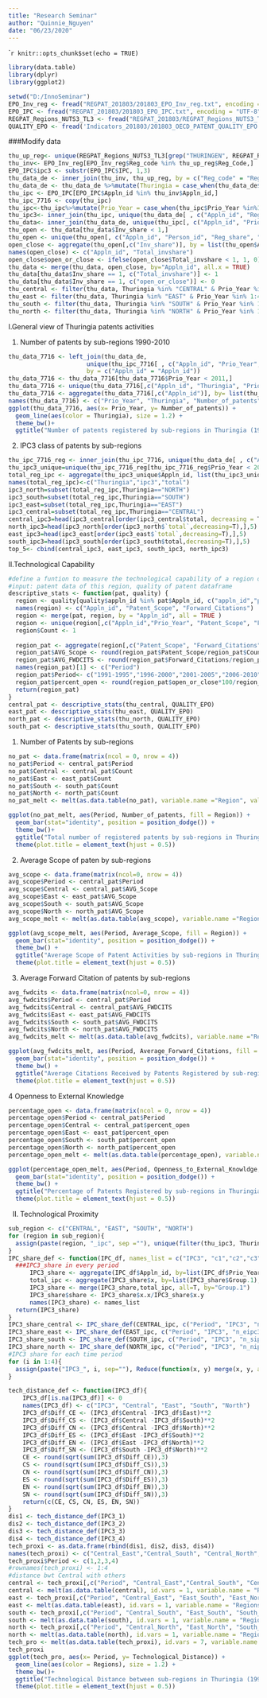 ```yaml
---
title: "Research Seminar"
author: "Quinnie_Nguyen"
date: "06/23/2020"
---
```


````r
knitr::opts_chunk$set(echo = TRUE)
```

```r
library(data.table)
library(dplyr)
library(ggplot2)
```


```r
setwd("D:/InnoSeminar")
EPO_Inv_reg <- fread("REGPAT_201803/201803_EPO_Inv_reg.txt", encoding = "UTF-8")
EPO_IPC <- fread("REGPAT_201803/201803_EPO_IPC.txt", encoding = "UTF-8")
REGPAT_Regions_NUTS3_TL3 <- fread("REGPAT_201803/REGPAT_Regions_NUTS3_TL3.txt", encoding = "UTF-8")
QUALITY_EPO <- fread('Indicators_201803/201803_OECD_PATENT_QUALITY_EPO.txt', encoding = "UTF-8")

```
###Modify data
```r
thu_up_reg<- unique(REGPAT_Regions_NUTS3_TL3[grep("THÜRINGEN", REGPAT_Regions_NUTS3_TL3$Up_reg_label),])
thu_inv<- EPO_Inv_reg[EPO_Inv_reg$Reg_code %in% thu_up_reg$Reg_Code,]
EPO_IPC$ipc3 <- substr(EPO_IPC$IPC, 1,3)
thu_data_de <- inner_join(thu_inv, thu_up_reg, by = c("Reg_code" = "Reg_Code"))
thu_data_de <- thu_data_de %>%mutate(Thuringia = case_when(thu_data_de$Up_reg_label =="OSTTHÜRINGEN"~"EAST", thu_data_de$Up_reg_label=="MITTELTHÜRINGEN"~"CENTRAL", thu_data_de$Up_reg_label=="SÜDTHÜRINGEN"~"SOUTH", TRUE~"NORTH"))
thu_ipc <- EPO_IPC[EPO_IPC$Appln_id %in% thu_inv$Appln_id,]
thu_ipc_7716 <- copy(thu_ipc)
thu_ipc<-thu_ipc%>%mutate(Prio_Year = case_when(thu_ipc$Prio_Year %in%1991:1995~1, thu_ipc$Prio_Year %in%1996:2000~2, thu_ipc$Prio_Year %in%2001:2005~3, thu_ipc$Prio_Year %in%2006:2010~4))
thu_ipc3<- inner_join(thu_ipc, unique(thu_data_de[ , c("Appln_id", "Reg_code", "Thuringia")]), by = c("Appln_id" = "Appln_id"))
thu_data<- inner_join(thu_data_de, unique(thu_ipc[, c("Appln_id", "Prio_Year", "App_year")]),by = c("Appln_id" = "Appln_id"))
thu_open <- thu_data[thu_data$Inv_share < 1,]
thu_open <- unique(thu_open[, c("Appln_id", "Person_id", "Reg_share", "Inv_share")])
open_close <- aggregate(thu_open[,c("Inv_share")], by = list(thu_open$Appln_id), sum)
names(open_close) <- c("Appln_id", "Total_invshare")
open_close$open_or_close <- ifelse(open_close$Total_invshare < 1, 1, 0) # 1 for having external knowledge sources
thu_data <- merge(thu_data, open_close, by="Appln_id", all.x = TRUE)
thu_data[thu_data$Inv_share == 1, c("Total_invshare")] <- 1
thu_data[thu_data$Inv_share == 1, c("open_or_close")] <- 0
thu_central <- filter(thu_data, Thuringia %in% "CENTRAL" & Prio_Year %in% 1:4)
thu_east <- filter(thu_data, Thuringia %in% "EAST" & Prio_Year %in% 1:4)
thu_south <- filter(thu_data, Thuringia %in% "SOUTH" & Prio_Year %in% 1:4)
thu_north <- filter(thu_data, Thuringia %in% "NORTH" & Prio_Year %in% 1:4)
```

I.General view of Thuringia patents activities

1. Number of patents by sub-regions 1990-2010
```r
thu_data_7716 <- left_join(thu_data_de, 
                      unique(thu_ipc_7716[ , c("Appln_id", "Prio_Year", "App_year")]), 
                      by = c("Appln_id" = "Appln_id"))
thu_data_7716 <- thu_data_7716[thu_data_7716$Prio_Year < 2011,]
thu_data_7716 <- unique(thu_data_7716[,c("Appln_id", "Thuringia", "Prio_Year")])
thu_data_7716 <- aggregate(thu_data_7716[,c("Appln_id")], by= list(thu_data_7716$Prio_Year, thu_data_7716$Thuringia), length)
names(thu_data_7716) <- c("Prio_Year", "Thuringia", "Number_of_patents")
ggplot(thu_data_7716, aes(x= Prio_Year, y= Number_of_patents)) + 
  geom_line(aes(color = Thuringia), size = 1.2) +  
  theme_bw()+
  ggtitle("Number of patents registered by sub-regions in Thuringia (1977-2010)")
```


2. IPC3 class of patents by sub-regions

```r
thu_ipc_7716_reg <- inner_join(thu_ipc_7716, unique(thu_data_de[ , c("Appln_id", "Reg_code", "Thuringia")]), by = c("Appln_id" = "Appln_id"))
thu_ipc3_unique=unique(thu_ipc_7716_reg[thu_ipc_7716_reg$Prio_Year < 2011,c("Appln_id","ipc3","Prio_Year","Thuringia")])
total_reg_ipc <- aggregate(thu_ipc3_unique$Appln_id, list(thu_ipc3_unique$Thuringia,thu_ipc3_unique$ipc3), length)
names(total_reg_ipc)<-c("Thuringia","ipc3","total")
ipc3_north=subset(total_reg_ipc,Thuringia=="NORTH")
ipc3_south=subset(total_reg_ipc,Thuringia=="SOUTH")
ipc3_east=subset(total_reg_ipc,Thuringia=="EAST")
ipc3_central=subset(total_reg_ipc,Thuringia=="CENTRAL")
central_ipc3=head(ipc3_central[order(ipc3_central$total, decreasing = T),],5)
north_ipc3=head(ipc3_north[order(ipc3_north$`total`,decreasing=T),],5)
east_ipc3=head(ipc3_east[order(ipc3_east$`total`,decreasing=T),],5)
south_ipc3=head(ipc3_south[order(ipc3_south$total,decreasing=T),],5)
top_5<- cbind(central_ipc3, east_ipc3, south_ipc3, north_ipc3)
```



II.Technological Capability


 
```r
#define a funtion to measure the technological capability of a region over time
#input: patent data of this region, quality of patent dataframe
descriptive_stats <- function(pat, quality) {
  region <- quality[quality$appln_id %in% pat$Appln_id, c("appln_id","patent_scope","fwd_cits7")]
  names(region) <- c("Appln_id", "Patent_Scope", "Forward_Citations")
  region <- merge(pat, region, by = "Appln_id", all = TRUE )
  region <- unique(region[,c("Appln_id","Prio_Year", "Patent_Scope", "Forward_Citations", "open_or_close")])
  region$Count <- 1
  
  region_pat <- aggregate(region[,c("Patent_Scope", "Forward_Citations", "Count", "open_or_close")], by=list(region$Prio_Year), sum)
  region_pat$AVG_Scope <- round(region_pat$Patent_Scope/region_pat$Count,4)
  region_pat$AVG_FWDCITS <- round(region_pat$Forward_Citations/region_pat$Count, 4)
  names(region_pat)[1] <- c("Period")
  region_pat$Period<- c("1991-1995","1996-2000","2001-2005","2006-2010")
  region_pat$percent_open <- round(region_pat$open_or_close*100/region_pat$Count, 4)
  return(region_pat)
}
central_pat <- descriptive_stats(thu_central, QUALITY_EPO)
east_pat <- descriptive_stats(thu_east, QUALITY_EPO)
north_pat <- descriptive_stats(thu_north, QUALITY_EPO)
south_pat <- descriptive_stats(thu_south, QUALITY_EPO)
```

1. Number of Patents by sub-regions
```r
no_pat <- data.frame(matrix(ncol = 0, nrow = 4))
no_pat$Period <- central_pat$Period
no_pat$Central <- central_pat$Count
no_pat$East <- east_pat$Count
no_pat$South <- south_pat$Count
no_pat$North <- north_pat$Count
no_pat_melt <- melt(as.data.table(no_pat), variable.name ="Region", value.name = "Number_of_patents")

ggplot(no_pat_melt, aes(Period, Number_of_patents, fill = Region)) + 
  geom_bar(stat="identity", position = position_dodge()) +  
  theme_bw()+
  ggtitle("Total number of registered patents by sub-regions in Thuringia (1991-2010)")+
  theme(plot.title = element_text(hjust = 0.5))
```

2. Average Scope of paten by sub-regions
```r
avg_scope <- data.frame(matrix(ncol=0, nrow = 4))
avg_scope$Period <- central_pat$Period
avg_scope$Central <- central_pat$AVG_Scope
avg_scope$East <- east_pat$AVG_Scope
avg_scope$South <- south_pat$AVG_Scope
avg_scope$North <- north_pat$AVG_Scope
avg_scope_melt <- melt(as.data.table(avg_scope), variable.name ="Region", value.name = "Average_Scope")

ggplot(avg_scope_melt, aes(Period, Average_Scope, fill = Region)) + 
  geom_bar(stat="identity", position = position_dodge()) +  
  theme_bw() +
  ggtitle("Average Scope of Patent Activities by sub-regions in Thuringia (1991-2010)")+
  theme(plot.title = element_text(hjust = 0.5))
```

3. Average Forward Citation of patents by sub-regions

```r
avg_fwdcits <- data.frame(matrix(ncol=0, nrow = 4))
avg_fwdcits$Period <- central_pat$Period
avg_fwdcits$Central <- central_pat$AVG_FWDCITS
avg_fwdcits$East <- east_pat$AVG_FWDCITS
avg_fwdcits$South <- south_pat$AVG_FWDCITS
avg_fwdcits$North <- north_pat$AVG_FWDCITS
avg_fwdcits_melt <- melt(as.data.table(avg_fwdcits), variable.name ="Region", value.name = "Average_Forward_Citations")

ggplot(avg_fwdcits_melt, aes(Period, Average_Forward_Citations, fill = Region)) + 
  geom_bar(stat="identity", position = position_dodge()) +  
  theme_bw() +
  ggtitle("Average Citations Received by Patents Registered by sub-regions \nin Thuringia (1991-2010)")+
  theme(plot.title = element_text(hjust = 0.5))

```

4 Openness to External Knowledge 
```r
percentage_open <- data.frame(matrix(ncol = 0, nrow = 4))
percentage_open$Period <- central_pat$Period
percentage_open$Central <- central_pat$percent_open
percentage_open$East <- east_pat$percent_open
percentage_open$South <- south_pat$percent_open
percentage_open$North <- north_pat$percent_open
percentage_open_melt <- melt(as.data.table(percentage_open), variable.name = "Region", value.name = "Openness_to_External_Knowldge")

ggplot(percentage_open_melt, aes(Period, Openness_to_External_Knowldge, fill= Region)) +
  geom_bar(stat="identity", position = position_dodge()) +  
  theme_bw() +
  ggtitle("Percentage of Patents Registered by sub-regions in Thuringia \nabsorbing External Knowledge (1991-2010)")+
  theme(plot.title = element_text(hjust = 0.5))
```


II. Technological Proximity

 
```r
sub_region <- c("CENTRAL", "EAST", "SOUTH", "NORTH")
for (region in sub_region){
  assign(paste(region, "_ipc", sep =""), unique(filter(thu_ipc3, Thuringia %in% region & Prio_Year %in% 1:4)[,c("Appln_id", "Prio_Year", "ipc3")]))
}
IPC_share_def <- function(IPC_df, names_list = c("IPC3", "c1","c2","c3", "c4")){
  ###IPC3_share in every period
      IPC3_share <- aggregate(IPC_df$Appln_id, by=list(IPC_df$Prio_Year, IPC_df$ipc3), length)      
      total_ipc <- aggregate(IPC3_share$x, by=list(IPC3_share$Group.1), sum)
      IPC3_share <- merge(IPC3_share,total_ipc, all=T, by="Group.1") 
      IPC3_share$share <- IPC3_share$x.x/IPC3_share$x.y
      names(IPC3_share) <- names_list
  return(IPC3_share)
}
IPC3_share_central <- IPC_share_def(CENTRAL_ipc, c("Period", "IPC3", "n_cipc3", "total_cipc3", "cipc3_share"))
IPC3_share_east <- IPC_share_def(EAST_ipc, c("Period", "IPC3", "n_eipc3", "total_eipc3", "eipc3_share"))
IPC3_share_south <- IPC_share_def(SOUTH_ipc, c("Period", "IPC3", "n_sipc3", "total_sipc3", "sipc3_share"))
IPC3_share_north <- IPC_share_def(NORTH_ipc, c("Period", "IPC3", "n_nipc3", "total_nipc3", "nipc3_share"))
#IPC3 share for each time period
for (i in 1:4){
  assign(paste("IPC3_", i, sep=""), Reduce(function(x, y) merge(x, y, all=TRUE), list(IPC3_share_central[IPC3_share_central$Period==i , c(2,5)], IPC3_share_east[IPC3_share_east$Period==i,c(2,5)], IPC3_share_south[IPC3_share_south$Period==i,c(2,5)], IPC3_share_north[IPC3_share_north$Period==i,c(2,5)])))
}
```


```r
tech_distance_def <- function(IPC3_df){
    IPC3_df[is.na(IPC3_df)] <- 0
    names(IPC3_df) <- c("IPC3", "Central", "East", "South", "North")
    IPC3_df$Diff_CE <- (IPC3_df$Central -IPC3_df$East)**2
    IPC3_df$Diff_CS <- (IPC3_df$Central -IPC3_df$South)**2
    IPC3_df$Diff_CN <- (IPC3_df$Central -IPC3_df$North)**2
    IPC3_df$Diff_ES <- (IPC3_df$East -IPC3_df$South)**2
    IPC3_df$Diff_EN <- (IPC3_df$East -IPC3_df$North)**2
    IPC3_df$Diff_SN <- (IPC3_df$South -IPC3_df$North)**2
    CE <- round(sqrt(sum(IPC3_df$Diff_CE)),3)
    CS <- round(sqrt(sum(IPC3_df$Diff_CS)),3)
    CN <- round(sqrt(sum(IPC3_df$Diff_CN)),3)
    ES <- round(sqrt(sum(IPC3_df$Diff_ES)),3)
    EN <- round(sqrt(sum(IPC3_df$Diff_EN)),3)
    SN <- round(sqrt(sum(IPC3_df$Diff_SN)),3)
    return(c(CE, CS, CN, ES, EN, SN))
}
dis1 <- tech_distance_def(IPC3_1)
dis2 <- tech_distance_def(IPC3_2)
dis3 <- tech_distance_def(IPC3_3)
dis4 <- tech_distance_def(IPC3_4)
tech_proxi <- as.data.frame(rbind(dis1, dis2, dis3, dis4))
names(tech_proxi) <- c("Central_East","Central_South", "Central_North", "East_South", "East_North", "South_North")
tech_proxi$Period <- c(1,2,3,4)
#rownames(tech_proxi) <- 1:4
#distance bwt Central with others
central <- tech_proxi[,c("Period", "Central_East","Central_South", "Central_North")]
central <- melt(as.data.table(central), id.vars = 1, variable.name = "Regions", value.name = "Technological_Distance")
east <- tech_proxi[,c("Period", "Central_East", "East_South", "East_North")]
east <- melt(as.data.table(east), id.vars = 1, variable.name = "Regions", value.name ="Technological_Distance")
south <- tech_proxi[,c("Period", "Central_South", "East_South", "South_North")]
south <- melt(as.data.table(south), id.vars = 1, variable.name = "Regions", value.name ="Technological_Distance")
north <- tech_proxi[,c("Period", "Central_North", "East_North", "South_North")]
north <- melt(as.data.table(north), id.vars = 1, variable.name = "Regions", value.name ="Technological_Distance")
tech_pro <- melt(as.data.table(tech_proxi), id.vars = 7, variable.name = "Regions", value.name ="Technological_Distance")
tech_proxi
ggplot(tech_pro, aes(x= Period, y= Technological_Distance)) + 
  geom_line(aes(color = Regions), size = 1.2) +  
  theme_bw()+
  ggtitle("Technological Distance between sub-regions in Thuringia (1991-2010)")+
  theme(plot.title = element_text(hjust = 0.5))
```

























